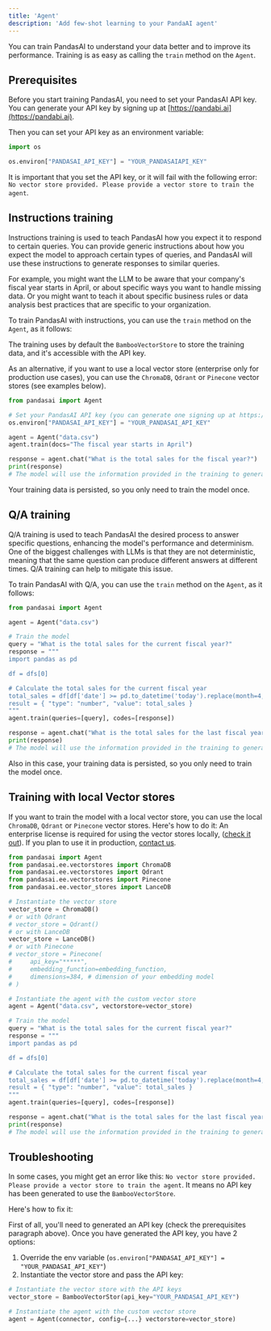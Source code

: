 ```yaml
---
title: 'Agent'
description: 'Add few-shot learning to your PandaAI agent'
---
```


You can train PandasAI to understand your data better and to improve its performance. Training is as easy as calling the `train` method on the `Agent`.


## Prerequisites

Before you start training PandasAI, you need to set your PandasAI API key. You can generate your API key by signing up at [https://pandabi.ai](https://pandabi.ai).

Then you can set your API key as an environment variable:

```python
import os

os.environ["PANDASAI_API_KEY"] = "YOUR_PANDASAIAPI_KEY"
```

It is important that you set the API key, or it will fail with the following error: `No vector store provided. Please provide a vector store to train the agent`.

## Instructions training

Instructions training is used to teach PandasAI how you expect it to respond to certain queries. You can provide generic instructions about how you expect the model to approach certain types of queries, and PandasAI will use these instructions to generate responses to similar queries.

For example, you might want the LLM to be aware that your company's fiscal year starts in April, or about specific ways you want to handle missing data. Or you might want to teach it about specific business rules or data analysis best practices that are specific to your organization.

To train PandasAI with instructions, you can use the `train` method on the `Agent`, as it follows:

The training uses by default the `BambooVectorStore` to store the training data, and it's accessible with the API key.

As an alternative, if you want to use a local vector store (enterprise only for production use cases), you can use the `ChromaDB`, `Qdrant` or `Pinecone` vector stores (see examples below).

```python
from pandasai import Agent

# Set your PandasAI API key (you can generate one signing up at https://pandabi.ai)
os.environ["PANDASAI_API_KEY"] = "YOUR_PANDASAI_API_KEY"

agent = Agent("data.csv")
agent.train(docs="The fiscal year starts in April")

response = agent.chat("What is the total sales for the fiscal year?")
print(response)
# The model will use the information provided in the training to generate a response
```

Your training data is persisted, so you only need to train the model once.

## Q/A training

Q/A training is used to teach PandasAI the desired process to answer specific questions, enhancing the model's performance and determinism. One of the biggest challenges with LLMs is that they are not deterministic, meaning that the same question can produce different answers at different times. Q/A training can help to mitigate this issue.

To train PandasAI with Q/A, you can use the `train` method on the `Agent`, as it follows:

```python
from pandasai import Agent

agent = Agent("data.csv")

# Train the model
query = "What is the total sales for the current fiscal year?"
response = """
import pandas as pd

df = dfs[0]

# Calculate the total sales for the current fiscal year
total_sales = df[df['date'] >= pd.to_datetime('today').replace(month=4, day=1)]['sales'].sum()
result = { "type": "number", "value": total_sales }
"""
agent.train(queries=[query], codes=[response])

response = agent.chat("What is the total sales for the last fiscal year?")
print(response)
# The model will use the information provided in the training to generate a response
```

Also in this case, your training data is persisted, so you only need to train the model once.

## Training with local Vector stores

If you want to train the model with a local vector store, you can use the local `ChromaDB`, `Qdrant` or `Pinecone` vector stores. Here's how to do it:
An enterprise license is required for using the vector stores locally, ([check it out](https://github.com/Sinaptik-AI/pandas-ai/blob/master/pandasai/ee/LICENSE)).
If you plan to use it in production, [contact us](https://forms.gle/JEUqkwuTqFZjhP7h8).

```python
from pandasai import Agent
from pandasai.ee.vectorstores import ChromaDB
from pandasai.ee.vectorstores import Qdrant
from pandasai.ee.vectorstores import Pinecone
from pandasai.ee.vector_stores import LanceDB

# Instantiate the vector store
vector_store = ChromaDB()
# or with Qdrant
# vector_store = Qdrant()
# or with LanceDB
vector_store = LanceDB()
# or with Pinecone
# vector_store = Pinecone(
#     api_key="*****",
#     embedding_function=embedding_function,
#     dimensions=384, # dimension of your embedding model
# )

# Instantiate the agent with the custom vector store
agent = Agent("data.csv", vectorstore=vector_store)

# Train the model
query = "What is the total sales for the current fiscal year?"
response = """
import pandas as pd

df = dfs[0]

# Calculate the total sales for the current fiscal year
total_sales = df[df['date'] >= pd.to_datetime('today').replace(month=4, day=1)]['sales'].sum()
result = { "type": "number", "value": total_sales }
"""
agent.train(queries=[query], codes=[response])

response = agent.chat("What is the total sales for the last fiscal year?")
print(response)
# The model will use the information provided in the training to generate a response
```

## Troubleshooting

In some cases, you might get an error like this: `No vector store provided. Please provide a vector store to train the agent`. It means no API key has been generated to use the `BambooVectorStore`.

Here's how to fix it:

First of all, you'll need to generated an API key (check the prerequisites paragraph above).
Once you have generated the API key, you have 2 options:

1. Override the env variable (`os.environ["PANDASAI_API_KEY"] = "YOUR_PANDASAI_API_KEY"`)
2. Instantiate the vector store and pass the API key:

```python
# Instantiate the vector store with the API keys
vector_store = BambooVectorStor(api_key="YOUR_PANDASAI_API_KEY")

# Instantiate the agent with the custom vector store
agent = Agent(connector, config={...} vectorstore=vector_store)
```

